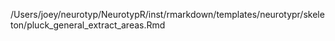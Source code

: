 /Users/joey/neurotyp/NeurotypR/inst/rmarkdown/templates/neurotypr/skeleton/pluck_general_extract_areas.Rmd